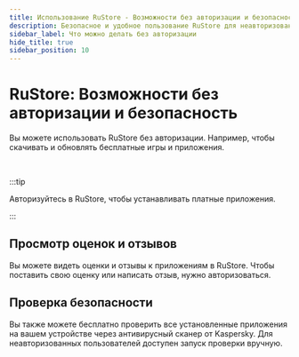 ```yaml
---
title: Использование RuStore - Возможности без авторизации и безопасность
description: Безопасное и удобное пользование RuStore для неавторизованных пользователей. Получите доступ к бесплатным приложениям, оцените их безопасность и просматривайте отзывы. Новые функции и возможности.
sidebar_label: Что можно делать без авторизации
hide_title: true
sidebar_position: 10
---
```


# RuStore: Возможности без авторизации и безопасность

Вы можете использовать RuStore без авторизации. Например, чтобы скачивать и обновлять бесплатные игры и приложения.

  
&nbsp;
  

:::tip

Авторизуйтесь в RuStore, чтобы устанавливать платные приложения. 

:::

## Просмотр оценок и отзывов

Вы можете видеть оценки и отзывы к приложениям в RuStore. Чтобы поставить свою оценку или написать отзыв, нужно авторизоваться. 

## Проверка безопасности

Вы также можете бесплатно проверить все установленные приложения на вашем устройстве через антивирусный сканер от Kaspersky. Для неавторизованных пользователей доступен запуск проверки вручную. 
